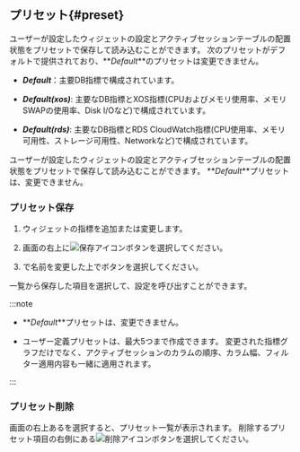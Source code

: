 ## プリセット{#preset}

<InDoc product="postgresql,mysql,oracle">

ユーザーが設定したウィジェットの設定とアクティブセッションテーブルの配置状態をプリセットで保存して読み込むことができます。 次のプリセットがデフォルトで提供されており、**_Default_**のプリセットは変更できません。

<ImgLang img='db-preset-list.png' desc='プリセット' />

- **_Default_**：主要DB指標で構成されています。

- **_Default(xos)_**: 主要なDB指標とXOS指標(CPUおよびメモリ使用率、メモリSWAPの使用率、Disk I/Oなど)で構成されています。

- **_Default(rds)_**: 主要なDB指標とRDS CloudWatch指標(CPU使用率、メモリ可用性、ストレージ可用性、Networkなど)で構成されています。

</InDoc>

<InDoc product="redis,mongodb,oracle-pro,altibase,cubrid,mssql">

ユーザーが設定したウィジェットの設定とアクティブセッションテーブルの配置状態をプリセットで保存して読み込むことができます。 **_Default_**プリセットは、変更できません。

<ImgLang img='db-dashboard-preset.png' desc='プリセット' />

</InDoc>

### プリセット保存

1. ウィジェットの指標を追加または変更します。

2. 画面の右上に![保存アイコン](/img/ic-save.svg)ボタンを選択してください。 

3. <Cmdname sid="save_preset" className="uitext" />で名前を変更した上で<Cmdname sid="save" className="uitext" />ボタンを選択してください。

<Cmdname sid="preset" className="uitext" />一覧から保存した項目を選択して、設定を呼び出すことができます。

:::note

- **_Default_**プリセットは、変更できません。 

- ユーザー定義プリセットは、最大5つまで作成できます。 変更された指標グラフだけでなく、アクティブセッションのカラムの順序、カラム幅、フィルター適用内容も一緒に適用されます。

:::

### プリセット削除

画面の右上ある<Cmdname sid="preset" className="uitext" />を選択すると、プリセット一覧が表示されます。 削除するプリセット項目の右側にある![削除アイコン](/img/ico-remove.svg)ボタンを選択してください。
